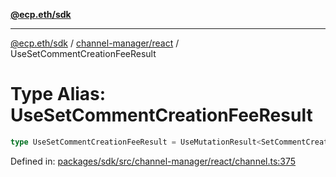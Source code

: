 [**@ecp.eth/sdk**](../../../index.mdx)

***

[@ecp.eth/sdk](/sdk-reference/index.mdx) / [channel-manager/react](/sdk-reference/channel-manager/react/index.mdx) / UseSetCommentCreationFeeResult

# Type Alias: UseSetCommentCreationFeeResult

```ts
type UseSetCommentCreationFeeResult = UseMutationResult<SetCommentCreationFeeResult, Error, UseSetCommentCreationFeeParams>;
```

Defined in: [packages/sdk/src/channel-manager/react/channel.ts:375](https://github.com/ecp-eth/comments-monorepo/blob/main/packages/sdk/src/channel-manager/react/channel.ts#L375)

